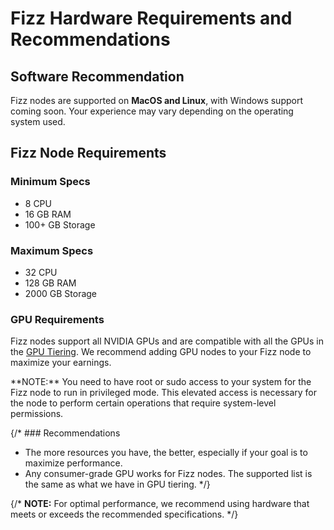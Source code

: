 
# Fizz Hardware Requirements and Recommendations

## Software Recommendation

Fizz nodes are supported on **MacOS and Linux**, with Windows support coming soon. Your experience may vary depending on the operating system used.

## Fizz Node Requirements

### Minimum Specs
- 8 CPU
- 16 GB RAM
- 100+ GB Storage

### Maximum Specs
- 32 CPU
- 128 GB RAM
- 2000 GB Storage

### GPU Requirements

Fizz nodes support all NVIDIA GPUs and are compatible with all the GPUs in the [GPU Tiering](/fizz/reward-details#gpu-resource-tiering).
We recommend adding GPU nodes to your Fizz node to maximize your earnings.


<Callout type="info">
  **NOTE:** You need to have root or sudo access to your system for the Fizz node to run in privileged mode. This elevated access is necessary for the node to perform certain operations that require system-level permissions.
</Callout>

{/* ### Recommendations

- The more resources you have, the better, especially if your goal is to maximize performance.
- Any consumer-grade GPU works for Fizz nodes. The supported list is the same as what we have in GPU tiering. */}

{/* <Callout type="info">
  **NOTE:** For optimal performance, we recommend using hardware that meets or exceeds the recommended specifications.
</Callout> */}

<Navigation name="Fizz Hardware Requirements" />
